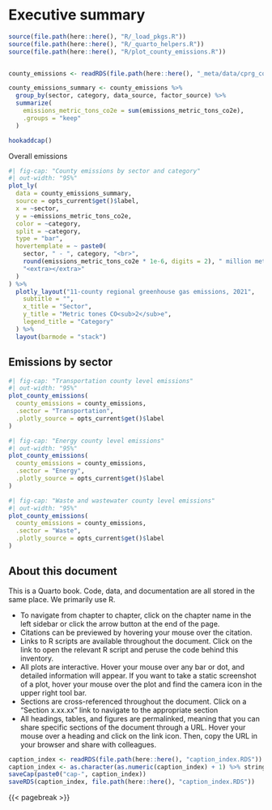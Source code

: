 # Executive summary {.unnumbered}
```r
source(file.path(here::here(), "R/_load_pkgs.R"))
source(file.path(here::here(), "R/_quarto_helpers.R"))
source(file.path(here::here(), "R/plot_county_emissions.R"))


county_emissions <- readRDS(file.path(here::here(), "_meta/data/cprg_county_emissions.RDS"))

county_emissions_summary <- county_emissions %>%
  group_by(sector, category, data_source, factor_source) %>%
  summarize(
    emissions_metric_tons_co2e = sum(emissions_metric_tons_co2e),
    .groups = "keep"
  )

hookaddcap()
```

Overall emissions

```r
#| fig-cap: "County emissions by sector and category"
#| out-width: "95%"
plot_ly(
  data = county_emissions_summary,
  source = opts_current$get()$label,
  x = ~sector,
  y = ~emissions_metric_tons_co2e,
  color = ~category,
  split = ~category,
  type = "bar",
  hovertemplate = ~ paste0(
    sector, " - ", category, "<br>",
    round(emissions_metric_tons_co2e * 1e-6, digits = 2), " million metric tons CO<sub>2</sub>e", "<br>",
    "<extra></extra>"
  )
) %>%
  plotly_layout("11-county regional greenhouse gas emissions, 2021",
    subtitle = "",
    x_title = "Sector",
    y_title = "Metric tones CO<sub>2</sub>e",
    legend_title = "Category"
  ) %>%
  layout(barmode = "stack")
```
## Emissions by sector

```r
#| fig-cap: "Transportation county level emissions"
#| out-width: "95%"
plot_county_emissions(
  county_emissions = county_emissions,
  .sector = "Transportation",
  .plotly_source = opts_current$get()$label
)
```

```r
#| fig-cap: "Energy county level emissions"
#| out-width: "95%"
plot_county_emissions(
  county_emissions = county_emissions,
  .sector = "Energy",
  .plotly_source = opts_current$get()$label
)
```

```r
#| fig-cap: "Waste and wastewater county level emissions"
#| out-width: "95%"
plot_county_emissions(
  county_emissions = county_emissions,
  .sector = "Waste",
  .plotly_source = opts_current$get()$label
)
```


## About this document

This is a Quarto book. Code, data, and documentation are all stored in the same place. We primarily use R. 

- To navigate from chapter to chapter, click on the chapter name in the left sidebar or click the arrow button at the end of the page.
- Citations can be previewed by hovering your mouse over the citation.
- Links to R scripts are available throughout the document. Click on the link to open the relevant R script and peruse the code behind this inventory.
- All plots are interactive. Hover your mouse over any bar or dot, and detailed information will appear. If you want to take a static screenshot of a plot, hover your mouse over the plot and find the camera icon in the upper right tool bar.
- Sections are cross-referenced throughout the document. Click on a "Section x.xx.xx" link to navigate to the appropriate section
- All headings, tables, and figures are permalinked, meaning that you can share specific sections of the document through a URL. Hover your mouse over a heading and click on the link icon. Then, copy the URL in your browser and share with colleagues. 


```r
caption_index <- readRDS(file.path(here::here(), "caption_index.RDS"))
caption_index <- as.character(as.numeric(caption_index) + 1) %>% stringr::str_pad(width = 2, side = "left", pad = "0")
saveCap(paste0("cap-", caption_index))
saveRDS(caption_index, file.path(here::here(), "caption_index.RDS"))
```

{{< pagebreak >}}

